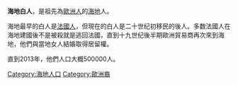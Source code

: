 '''海地白人'''，是祖先為[[歐洲人|歐洲人]]的[[海地|海地]]人。

海地最早的白人是[[法國人|法國人]]，但現在的白人是二十世纪初移民的後人。多数法國人在海地建國後不是被殺就是逃回法國，直到十九世纪後半期歐洲貿易商再次來到海地，他們與當地女人結婚取得居留權。

直到2013年，他們人口大概500000人。

[[Category:海地人口|Category:海地人口]]
[[Category:歐洲裔|Category:歐洲裔]]